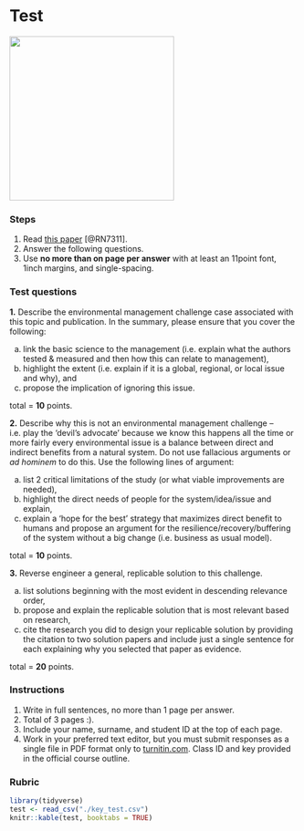 # Test {#test}

![](./test.png){width=3in} 


### Steps {-}  
1. Read [this paper](https://www.facetsjournal.com/doi/full/10.1139/facets-2020-0108) [@RN7311].
2. Answer the following questions. 
3. Use **no more than on page per answer** with at least an 11point font, 1inch margins, and single-spacing.  

### Test questions {-}
**1.** Describe the environmental management challenge case associated with this topic and publication.  In the summary, please ensure that you cover the following:  

(a) link the basic science to the management (i.e. explain what the authors tested & measured and then how this can relate to management),  
(b) highlight the extent (i.e. explain if it is a global, regional, or local issue and why), and  
(c) propose the implication of ignoring this issue.  

total = **10** points.

**2.** Describe why this is not an environmental management challenge – i.e. play the ‘devil’s advocate’ because we know this happens all the time or more fairly every environmental issue is a balance between direct and indirect benefits from a natural system.  Do not use fallacious arguments or *ad hominem* to do this.  Use the following lines of argument:  

(a) list 2 critical limitations of the study (or what viable improvements are needed),  
(b) highlight the direct needs of people for the system/idea/issue and explain,  
(c) explain a ‘hope for the best’ strategy that maximizes direct benefit to humans and propose an argument for the resilience/recovery/buffering of the system without a big change (i.e. business as usual model).  

total = **10** points.  

**3.** Reverse engineer a general, replicable solution to this challenge.  

(a) list solutions beginning with the most evident in descending relevance order,  
(b) propose and explain the replicable solution that is most relevant based on research,  
(c) cite the research you did to design your replicable solution by providing the citation to two solution papers and include just a single sentence for each explaining why you selected that paper as evidence.  

total = **20** points. 

### Instructions {-}  
1. Write in full sentences, no more than 1 page per answer.
2. Total of 3 pages :).  
3. Include your name, surname, and student ID at the top of each page.
4. Work in your preferred text editor, but you must submit responses as a single file in PDF format only to [turnitin.com](https://www.turnitin.com). Class ID and key provided in the official course outline.  

### Rubric {-}  

```r
library(tidyverse)
test <- read_csv("./key_test.csv")
knitr::kable(test, booktabs = TRUE)

```
